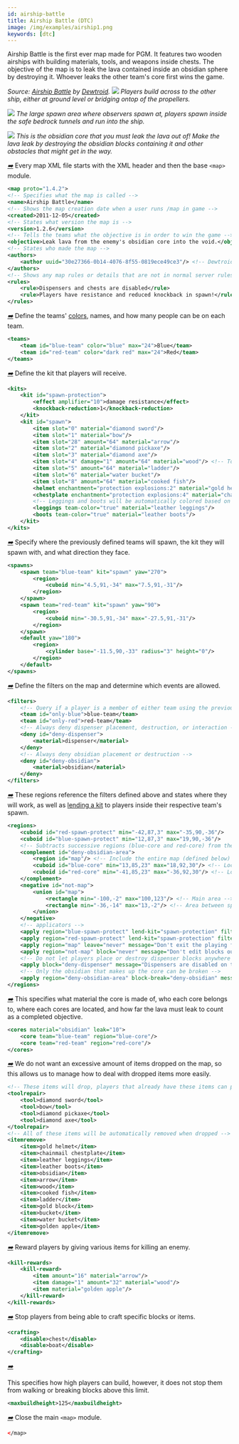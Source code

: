 ```yaml
---
id: airship-battle
title: Airship Battle (DTC)
image: /img/examples/airship1.png
keywords: [dtc]
---
```


Airship Battle is the first ever map made for PGM.
It features two wooden airships with building materials, tools, and weapons inside chests.
The objective of the map is to leak the lava contained inside an obsidian sphere by destroying it.
Whoever leaks the other team's core first wins the game.

_Source: [Airship Battle](https://github.com/MCResourcePile/overcast-maps/tree/master/maps/airship_battle) by [Dewtroid](https://twitter.com/dewtroid)._
![](/img/examples/airship1.png)
_Players build across to the other ship, either at ground level or bridging ontop of the propellers._

![](/img/examples/airship2.png)
_The large spawn area where observers spawn at, players spawn inside the safe bedrock
tunnels and run into the ship._

![](/img/examples/airship3.png)
_This is the obsidian core that you must leak the lava out of!
Make the lava leak by destroying the obsidian blocks containing it and other obstacles that might get in the way._

[<i className="icon-right">➡️</i>](/docs/modules/general/main)
Every map XML file starts with the XML header and then the base `<map>` module.

```xml
<map proto="1.4.2">
<!-- Specifies what the map is called -->
<name>Airship Battle</name>
<!-- Shows the map creation date when a user runs /map in game -->
<created>2011-12-05</created>
<!-- States what version the map is -->
<version>1.2.6</version>
<!-- Tells the teams what the objective is in order to win the game -->
<objective>Leak lava from the enemy's obsidian core into the void.</objective>
<!-- States who made the map -->
<authors>
    <author uuid="30e27366-0b14-4076-8f55-0819ece49ce3"/> <!-- Dewtroid -->
</authors>
<!-- Shows any map rules or details that are not in normal server rules which appears when running /map -->
<rules>
    <rule>Dispensers and chests are disabled</rule>
    <rule>Players have resistance and reduced knockback in spawn!</rule>
</rules>
```

[<i className="icon-right">➡️</i>](/docs/modules/format/teams)
Define the teams' [colors](/docs/reference/misc/formatting#chatColors), names, and how many people can be on each team.

```xml
<teams>
    <team id="blue-team" color="blue" max="24">Blue</team>
    <team id="red-team" color="dark red" max="24">Red</team>
</teams>
```

[<i className="icon-right">➡️</i>](/docs/modules/gear/kits)
Define the kit that players will receive.

```xml
<kits>
    <kit id="spawn-protection">
        <effect amplifier="10">damage resistance</effect>
        <knockback-reduction>1</knockback-reduction>
    </kit>
    <kit id="spawn">
        <item slot="0" material="diamond sword"/>
        <item slot="1" material="bow"/>
        <item slot="28" amount="64" material="arrow"/>
        <item slot="2" material="diamond pickaxe"/>
        <item slot="3" material="diamond axe"/>
        <item slot="4" damage="1" amount="64" material="wood"/> <!-- To get spruce planks, damage must be "1" -->
        <item slot="5" amount="64" material="ladder"/>
        <item slot="6" material="water bucket"/>
        <item slot="8" amount="64" material="cooked fish"/>
        <helmet enchantment="protection explosions:2" material="gold helmet"/>
        <chestplate enchantment="protection explosions:4" material="chainmail chestplate"/>
        <!-- Leggings and boots will be automatically colored based on the player's team -->
        <leggings team-color="true" material="leather leggings"/>
        <boots team-color="true" material="leather boots"/>
    </kit>
</kits>
```

[<i className="icon-right">➡️</i>](/docs/modules/mechanics/spawns)
Specify where the previously defined teams will spawn, the kit they will spawn with, and what direction they face.

```xml
<spawns>
    <spawn team="blue-team" kit="spawn" yaw="270">
        <region>
            <cuboid min="4.5,91,-34" max="7.5,91,-31"/>
        </region>
    </spawn>
    <spawn team="red-team" kit="spawn" yaw="90">
        <region>
            <cuboid min="-30.5,91,-34" max="-27.5,91,-31"/>
        </region>
    </spawn>
    <default yaw="180">
        <region>
            <cylinder base="-11.5,90,-33" radius="3" height="0"/>
        </region>
    </default>
</spawns>
```

[<i className="icon-right">➡️</i>](/docs/modules/mechanics/filters)
Define the filters on the map and determine which events are allowed.

```xml
<filters>
    <!-- Query if a player is a member of either team using the previously defined team ID -->
    <team id="only-blue">blue-team</team>
    <team id="only-red">red-team</team>
    <!-- Always deny dispenser placement, destruction, or interaction -->
    <deny id="deny-dispenser">
        <material>dispenser</material>
    </deny>
    <!-- Always deny obsidian placement or destruction -->
    <deny id="deny-obsidian">
        <material>obsidian</material>
    </deny>
</filters>
```

[<i className="icon-right">➡️</i>](/docs/modules/mechanics/regions)
These regions reference the filters defined above and states where they will work, as well as [lending a kit](/docs/modules/mechanics/regions#apply-effects) to players inside their respective team's spawn.

```xml
<regions>
    <cuboid id="red-spawn-protect" min="-42,87,3" max="-35,90,-36"/>
    <cuboid id="blue-spawn-protect" min="12,87,3" max="19,90,-36"/>
    <!-- Subtracts successive regions (blue-core and red-core) from the first region (map) -->
    <complement id="deny-obsidian-area">
        <region id="map"/> <!-- Include the entire map (defined below) -->
        <cuboid id="blue-core" min="13,85,23" max="18,92,30"/> <!-- Location of Blue's core -->
        <cuboid id="red-core" min="-41,85,23" max="-36,92,30"/> <!-- Location of Red's core -->
    </complement>
    <negative id="not-map">
        <union id="map">
            <rectangle min="-100,-2" max="100,123"/> <!-- Main area -->
            <rectangle min="-36,-14" max="13,-2"/> <!-- Area between spawn tunnels -->
        </union>
    </negative>
    <!-- applicators -->
    <apply region="blue-spawn-protect" lend-kit="spawn-protection" filter="only-blue"/>
    <apply region="red-spawn-protect" lend-kit="spawn-protection" filter="only-red"/>
    <apply region="map" leave="never" message="Don't exit the playing field!"/>
    <apply region="not-map" block="never" message="Don't edit blocks outside the playing field!"/>
    <!-- Do not let players place or destroy dispenser blocks anywhere on the map -->
    <apply block="deny-dispenser" message="Dispensers are disabled on this map!"/>
    <!-- Only the obsidian that makes up the core can be broken -->
    <apply region="deny-obsidian-area" block-break="deny-obsidian" message="You may not break obsidian outside the core area!"/>
</regions>
```

[<i className="icon-right">➡️</i>](/docs/modules/objectives/dtc)
This specifies what material the core is made of, who each core belongs to, where each cores are located, and how far the lava must leak to count as a completed objective.

```xml
<cores material="obsidian" leak="10">
    <core team="blue-team" region="blue-core"/>
    <core team="red-team" region="red-core"/>
</cores>
```

[<i className="icon-right">➡️</i>](/docs/modules/gear/repair-remove-keep)
We do not want an excessive amount of items dropped on the map, so this allows us to manage how to deal with dropped items more easily.

```xml
<!-- These items will drop, players that already have these items can pick it up and will be merged -->
<toolrepair>
    <tool>diamond sword</tool>
    <tool>bow</tool>
    <tool>diamond pickaxe</tool>
    <tool>diamond axe</tool>
</toolrepair>
<!-- All of these items will be automatically removed when dropped -->
<itemremove>
    <item>gold helmet</item>
    <item>chainmail chestplate</item>
    <item>leather leggings</item>
    <item>leather boots</item>
    <item>obsidian</item>
    <item>arrow</item>
    <item>wood</item>
    <item>cooked fish</item>
    <item>ladder</item>
    <item>gold block</item>
    <item>bucket</item>
    <item>water bucket</item>
    <item>golden apple</item>
</itemremove>
```

[<i className="icon-right">➡️</i>](/docs/modules/gear/kill-rewards)
Reward players by giving various items for killing an enemy.

```xml
<kill-rewards>
    <kill-reward>
        <item amount="16" material="arrow"/>
        <item damage="1" amount="32" material="wood"/>
        <item material="golden apple"/>
    </kill-reward>
</kill-rewards>
```

[<i className="icon-right">➡️</i>](/docs/modules/gear/crafting)
Stop players from being able to craft specific blocks or items.

```xml
<crafting>
    <disable>chest</disable>
    <disable>boat</disable>
</crafting>
```

[<i className="icon-right">➡️</i>](/docs/modules/environment/world/#build-height)

This specifies how high players can build, however, it does not stop them from walking or breaking blocks above this limit.

```xml
<maxbuildheight>125</maxbuildheight>
```

[<i className="icon-right">➡️</i>](/docs/modules/general/main)
Close the main `<map>` module.

```xml
</map>
```
